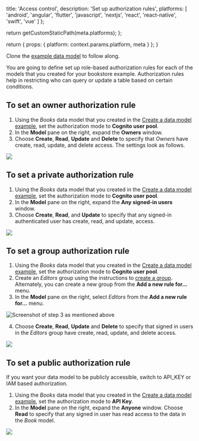                   
  title: 'Access control',
  description: 'Set up authorization rules',
  platforms: [
                'android',
                'angular',
                'flutter',
                'javascript',
                'nextjs',
                'react',
                'react-native',
                'swift',
                'vue'
              ]
};

  return getCustomStaticPath(meta.platforms);
};

  return {
    props: {
      platform: context.params.platform,
      meta
    }
  };
}
          

<Callout warning>

Clone the [example data model](/[platform]/tools/console/data/data-model/#data-modeling-example) to follow along.

</Callout>

You are going to define set up role-based authorization rules for each of the models that you created for your bookstore example. Authorization rules help in restricting who can query or update a table based on certain conditions. 

## To set an owner authorization rule
1. Using the *Books* data model that you created in the [Create a data model example](/[platform]/tools/console/data/data-model/#Create-a-data-model-example), set the authorization mode to **Cognito user pool**. 
2. In the **Model** pane on the right, expand the **Owners** window. 
3. Choose **Create**, **Read**, **Update** and **Delete** to specify that *Owners* have create, read, update, and delete access. The settings look as follows.

![](/images/console/10_ownersaccess.png)

## To set a private authorization rule
1. Using the *Books* data model that you created in the [Create a data model example](/[platform]/tools/console/data/data-model/#Create-a-data-model-example), set the authorization mode to **Cognito user pool**. 
2. In the **Model** pane on the right, expand the **Any signed-in users** window. 
3. Choose **Create**, **Read**, and **Update** to specify that any signed-in authenticated user has create, read, and update, access.

![](/images/console/11_privatesaccess.png)


## To set a group authorization rule
1. Using the *Books* data model that you created in the [Create a data model example](/[platform]/tools/console/data/data-model/#Create-a-data-model-example), set the authorization mode to **Cognito user pool**. 
2. Create an *Editors* group using the instructions to [create a group](/[platform]/tools/console/auth/user-management/#To-create-a-group). Alternately, you can create a new group from the **Add a new rule for...** menu.
3. In the **Model** pane on the right, select *Editors* from the **Add a new rule for...** menu. 

![Screenshot of step 3 as mentioned above](/images/console/8_menudetaileditors.png)

4. Choose **Create**, **Read**, **Update** and **Delete** to specify that signed in users in the *Editors* group have create, read, update, and delete access.

![](/images/console/9_editorgroupaccess.png)

## To set a public authorization rule

If you want your data model to be publicly accessible, switch to API_KEY or IAM based authorization.

1. Using the *Books* data model that you created in the [Create a data model example](/[platform]/tools/console/data/data-model/#Create-a-data-model-example), set the authorization mode to **API Key**. 
2. In the **Model** pane on the right, expand the **Anyone** window. Choose **Read** to specify that any signed in user has read access to the data in the *Book* model.

![](/images/console/7_publicauthreadonly.png)
